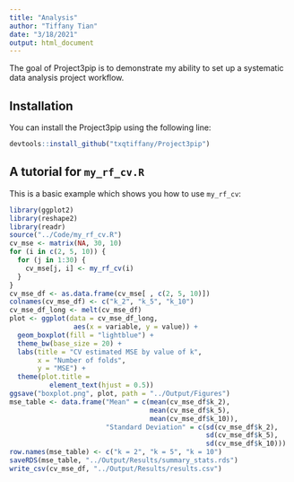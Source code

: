 ```yaml
---
title: "Analysis"
author: "Tiffany Tian"
date: "3/18/2021"
output: html_document
---
```


The goal of Project3pip is to demonstrate my ability to set up a systematic data analysis project workflow.

## Installation

You can install the Project3pip using the following line:

``` r
devtools::install_github("txqtiffany/Project3pip")
```

## A tutorial for `my_rf_cv.R`

This is a basic example which shows you how to use `my_rf_cv`:

```r
library(ggplot2)
library(reshape2)
library(readr)
source("../Code/my_rf_cv.R")
cv_mse <- matrix(NA, 30, 10)
for (i in c(2, 5, 10)) {
  for (j in 1:30) {
    cv_mse[j, i] <- my_rf_cv(i)
  }
}
cv_mse_df <- as.data.frame(cv_mse[ , c(2, 5, 10)])
colnames(cv_mse_df) <- c("k_2", "k_5", "k_10")
cv_mse_df_long <- melt(cv_mse_df)
plot <- ggplot(data = cv_mse_df_long,
                aes(x = variable, y = value)) +
  geom_boxplot(fill = "lightblue") +
  theme_bw(base_size = 20) +
  labs(title = "CV estimated MSE by value of k",
       x = "Number of folds",
       y = "MSE") +
  theme(plot.title =
          element_text(hjust = 0.5))
ggsave("boxplot.png", plot, path = "../Output/Figures")
mse_table <- data.frame("Mean" = c(mean(cv_mse_df$k_2),
                                   mean(cv_mse_df$k_5),
                                   mean(cv_mse_df$k_10)),
                        "Standard Deviation" = c(sd(cv_mse_df$k_2),
                                                 sd(cv_mse_df$k_5),
                                                 sd(cv_mse_df$k_10)))
row.names(mse_table) <- c("k = 2", "k = 5", "k = 10")
saveRDS(mse_table, "../Output/Results/summary_stats.rds")
write_csv(cv_mse_df, "../Output/Results/results.csv")
```
